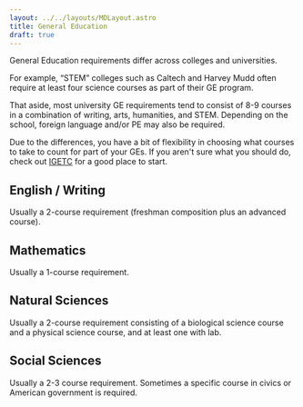 ```yaml
---
layout: ../../layouts/MDLayout.astro
title: General Education
draft: true
---
```






General Education requirements differ across colleges and universities.

For example, “STEM” colleges such as Caltech and Harvey Mudd often require at least four science courses as part of their GE program.

That aside, most university GE requirements tend to consist of 8-9 courses in a combination of writing, arts, humanities, and STEM. Depending on the school, foreign language and/or PE may also be required.

Due to the differences, you have a bit of flexibility in choosing what courses to take to count for part of your GEs. If you aren't sure what you should do, check out [IGETC](https://admission.universityofcalifornia.edu/admission-requirements/transfer-requirements/preparing-to-transfer/general-education-igetc/igetc/) for a good place to start.

## English / Writing

Usually a 2-course requirement (freshman composition plus an advanced course).

<FreshmanComposition />
<AdvancedComposition />
<CriticalThinking />

## Mathematics

Usually a 1-course requirement.

<MathematicsAndLogic />
<CollegeAlgebra />

## Natural Sciences

Usually a 2-course requirement consisting of a biological science course and a physical science course, and at least one with lab.

<IntroductionToBiology />
<CellBiology />
<NaturalSciences />
<IntroductionToChemistry />
<GeneralChemistryI />
<AlgebraBasedPhysicsI />
<AlgebraBasedPhysicsII />

## Social Sciences

Usually a 2-3 course requirement. Sometimes a specific course in civics or American government is required.

<AmericanGovernment />
<Economics />
<Macroeconomics />
<Microeconomics />
<IntroductionToPsychology />
<IntroductionToSociology />
<OverviewOfAmericanHistory />
<USHistoryI />
<USHistoryII />
